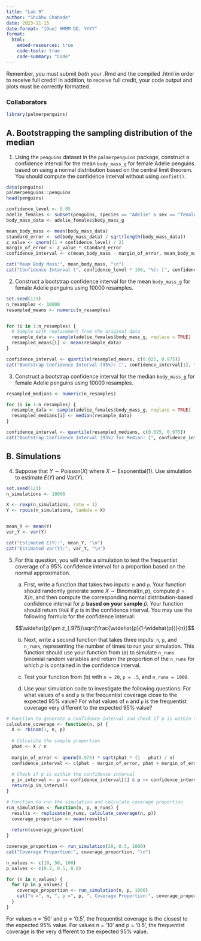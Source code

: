 ```yaml
---
title: "Lab 9"
author: "Shubhu Shahade"
date: 2023-11-15
date-format: "[Due] MMMM DD, YYYY"
format: 
  html:
    embed-resources: true
    code-tools: true
    code-summary: "Code"
---
```


Remember, you must submit *both* your .Rmd and the compiled .html in order to receive full credit! In addition, to receive full credit, your code output and plots must be correctly formatted.

### Collaborators

```r
library(palmerpenguins)
```


## A. Bootstrapping the sampling distribution of the median

1. Using the `penguins` dataset in the `palmerpenguins` package, construct a confidence interval for the mean `body_mass_g` for female Adelie penguins based on using a normal distribution based on the central limit theorem. You should compute the confidence interval without using `confint()`.
```r
data(penguins)
palmerpenguins::penguins
head(penguins)

confidence_level <- 0.95
adelie_females <- subset(penguins, species == "Adelie" & sex == "female")
body_mass_data <- adelie_females$body_mass_g

mean_body_mass <- mean(body_mass_data)
standard_error <- sd(body_mass_data) / sqrt(length(body_mass_data))
z_value <- qnorm((1 + confidence_level) / 2)
margin_of_error <- z_value * standard_error
confidence_interval <- c(mean_body_mass - margin_of_error, mean_body_mass + margin_of_error)

cat("Mean Body Mass:", mean_body_mass, "\n")
cat("Confidence Interval (", confidence_level * 100, "%): [", confidence_interval[1], ", ", confidence_interval[2], "]\n")
```

2. Construct a bootstrap confidence interval for the mean `body_mass_g` for female Adelie penguins using 10000 resamples.
```r
set.seed(123)
n_resamples <- 10000
resampled_means <- numeric(n_resamples)


for (i in 1:n_resamples) {
  # Sample with replacement from the original data
  resample_data <- sample(adelie_females$body_mass_g, replace = TRUE)
  resampled_means[i] <- mean(resample_data)
}

confidence_interval <- quantile(resampled_means, c(0.025, 0.975))
cat("Bootstrap Confidence Interval (95%): [", confidence_interval[1], ", ", confidence_interval[2], "]\n")
```

3. Construct a bootstrap confidence interval for the median `body_mass_g` for female Adelie penguins using 10000 resamples.
```r
resampled_medians <- numeric(n_resamples)

for (i in 1:n_resamples) {
  resample_data <- sample(adelie_females$body_mass_g, replace = TRUE)
  resampled_medians[i] <- median(resample_data)
}

confidence_interval <- quantile(resampled_medians, c(0.025, 0.975))
cat("Bootstrap Confidence Interval (95%) for Median: [", confidence_interval[1], ", ", confidence_interval[2], "]\n")
```

## B. Simulations

4. Suppose that $Y\sim \mathrm{Poisson}(X)$ where $X\sim \mathrm{Exponential}(1)$. Use simulation to estimate $E(Y)$ and $\mathrm{Var}(Y)$.
```r
set.seed(123)
n_simulations <- 10000

X <- rexp(n_simulations, rate = 1)
Y <- rpois(n_simulations, lambda = X)


mean_Y <- mean(Y)
var_Y <- var(Y)

cat("Estimated E(Y):", mean_Y, "\n")
cat("Estimated Var(Y):", var_Y, "\n")
```

5. For this question, you will write a simulation to test the frequentist coverage of a 95\% confidence interval for a proportion based on the normal approximation. 

    a. First, write a function that takes two inputs: `n` and `p`. Your function should randomly generate some $X\sim \mathrm{Binomial}(n, p)$, compute $\widehat{p}= X/n$, and then compute the corresponding normal distribution-based confidence interval for $p$ **based on your sample** $\widehat{p}$. Your function should return `TRUE` if $p$ is in the confidence interval. You may use the following formula for the confidence interval:
    
    $$\widehat{p}\pm z_{.975}\sqrt{\frac{\widehat{p}(1-\widehat{p})}{n}}$$
        
    b. Next, write a second function that takes three inputs: `n`, `p`, and `n_runs`, representing the number of times to run your simulation. This function should use your function from (a) to simulate `n_runs` binomial random variables and return the proportion of the `n_runs` for which $p$ is contained in the confidence interval.
    
    c. Test your function from (b) with `n = 20`, `p = .5`, and `n_runs = 1000`.
    
    d. Use your simulation code to investigate the following questions: For what values of `n` and `p` is the frequentist coverage close to the expected 95\% value? For what values of `n` and `p` is the frequentist coverage very different to the expected 95\% value?

```r
# Function to generate a confidence interval and check if p is within the interval
calculate_coverage <- function(n, p) {
  X <- rbinom(1, n, p)
  
  # Calculate the sample proportion
  phat <- X / n
  
  margin_of_error <- qnorm(0.975) * sqrt(phat * (1 - phat) / n)
  confidence_interval <- c(phat - margin_of_error, phat + margin_of_error)
  
  # Check if p is within the confidence interval
  p_in_interval <- p >= confidence_interval[1] & p <= confidence_interval[2]
  return(p_in_interval)
}

# Function to run the simulation and calculate coverage proportion
run_simulation <- function(n, p, n_runs) {
  results <- replicate(n_runs, calculate_coverage(n, p))
  coverage_proportion <- mean(results)
  
  return(coverage_proportion)
}

coverage_proportion <- run_simulation(20, 0.5, 1000)
cat("Coverage Proportion:", coverage_proportion, "\n")
```

```r
n_values <- c(10, 50, 100)
p_values <- c(0.2, 0.5, 0.8)

for (n in n_values) {
  for (p in p_values) {
    coverage_proportion <- run_simulation(n, p, 1000)
    cat("n =", n, ", p =", p, ", Coverage Proportion:", coverage_proportion, "\n")
  }
}
```

For values n = '50' and p = '0.5', the frequentist coverage is the closest to the expected 95% value. 
For values n = '10' and p = '0.5', the frequentist coverage is the very different to the expected 95% value. 